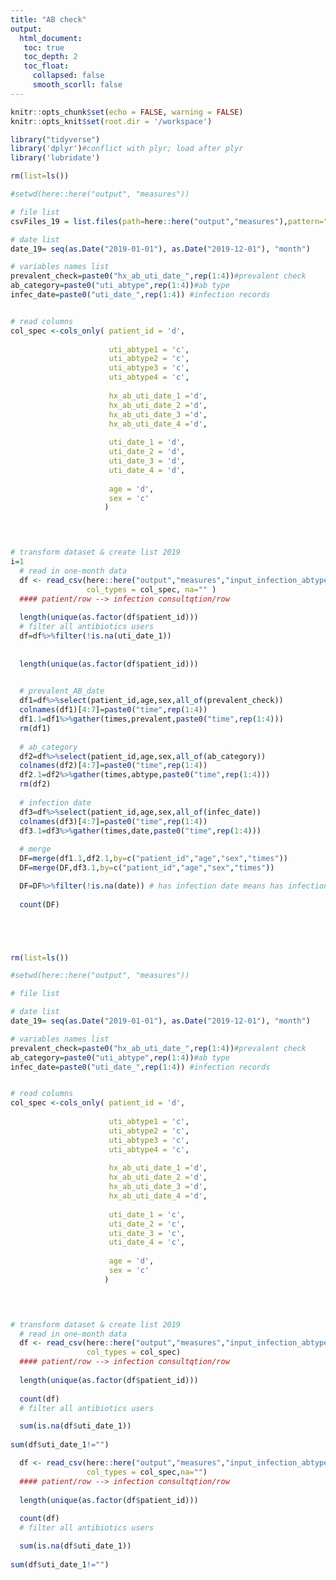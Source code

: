 ```yaml
---
title: "AB check"
output: 
  html_document:
   toc: true
   toc_depth: 2
   toc_float:
     collapsed: false
     smooth_scorll: false
---
```


```r
knitr::opts_chunk$set(echo = FALSE, warning = FALSE)
knitr::opts_knit$set(root.dir = '/workspace')
```

```r
library("tidyverse") 
library('dplyr')#conflict with plyr; load after plyr
library('lubridate')

rm(list=ls())

#setwd(here::here("output", "measures"))

# file list
csvFiles_19 = list.files(path=here::here("output","measures"),pattern="input_infection_abtype_2019", full.names = FALSE)

# date list
date_19= seq(as.Date("2019-01-01"), as.Date("2019-12-01"), "month")

# variables names list
prevalent_check=paste0("hx_ab_uti_date_",rep(1:4))#prevalent check
ab_category=paste0("uti_abtype",rep(1:4))#ab type
infec_date=paste0("uti_date_",rep(1:4)) #infection records


# read columns
col_spec <-cols_only( patient_id = 'd',
                    
                      uti_abtype1 = 'c',
                      uti_abtype2 = 'c',
                      uti_abtype3 = 'c',
                      uti_abtype4 = 'c',
                      
                      hx_ab_uti_date_1 ='d',
                      hx_ab_uti_date_2 ='d',
                      hx_ab_uti_date_3 ='d',
                      hx_ab_uti_date_4 ='d',
                      
                      uti_date_1 = 'd',
                      uti_date_2 = 'd',
                      uti_date_3 = 'd',
                      uti_date_4 = 'd',
                      
                      age = 'd',
                      sex = 'c'
                     )
                    



# transform dataset & create list 2019
i=1
  # read in one-month data
  df <- read_csv(here::here("output","measures","input_infection_abtype_2019-01-01.csv.gz"),
                 col_types = col_spec, na="" )
  #### patient/row --> infection consultqtion/row
  
  length(unique(as.factor(df$patient_id)))
  # filter all antibiotics users
  df=df%>%filter(!is.na(uti_date_1))
  
  
  length(unique(as.factor(df$patient_id)))

  
  # prevalent_AB_date
  df1=df%>%select(patient_id,age,sex,all_of(prevalent_check))
  colnames(df1)[4:7]=paste0("time",rep(1:4))
  df1.1=df1%>%gather(times,prevalent,paste0("time",rep(1:4)))
  rm(df1)
  
  # ab_category 
  df2=df%>%select(patient_id,age,sex,all_of(ab_category))
  colnames(df2)[4:7]=paste0("time",rep(1:4))
  df2.1=df2%>%gather(times,abtype,paste0("time",rep(1:4)))
  rm(df2)
  
  # infection date
  df3=df%>%select(patient_id,age,sex,all_of(infec_date))
  colnames(df3)[4:7]=paste0("time",rep(1:4))
  df3.1=df3%>%gather(times,date,paste0("time",rep(1:4)))
  
  # merge
  DF=merge(df1.1,df2.1,by=c("patient_id","age","sex","times"))
  DF=merge(DF,df3.1,by=c("patient_id","age","sex","times"))

  DF=DF%>%filter(!is.na(date)) # has infection date means has infection
  
  count(DF)






```








```r

rm(list=ls())

#setwd(here::here("output", "measures"))

# file list

# date list
date_19= seq(as.Date("2019-01-01"), as.Date("2019-12-01"), "month")

# variables names list
prevalent_check=paste0("hx_ab_uti_date_",rep(1:4))#prevalent check
ab_category=paste0("uti_abtype",rep(1:4))#ab type
infec_date=paste0("uti_date_",rep(1:4)) #infection records


# read columns
col_spec <-cols_only( patient_id = 'd',
                    
                      uti_abtype1 = 'c',
                      uti_abtype2 = 'c',
                      uti_abtype3 = 'c',
                      uti_abtype4 = 'c',
                      
                      hx_ab_uti_date_1 ='d',
                      hx_ab_uti_date_2 ='d',
                      hx_ab_uti_date_3 ='d',
                      hx_ab_uti_date_4 ='d',
                      
                      uti_date_1 = 'c',
                      uti_date_2 = 'c',
                      uti_date_3 = 'c',
                      uti_date_4 = 'c',
                      
                      age = 'd',
                      sex = 'c'
                     )
                    



# transform dataset & create list 2019
  # read in one-month data
  df <- read_csv(here::here("output","measures","input_infection_abtype_2019-01-01.csv.gz"),
                 col_types = col_spec)
  #### patient/row --> infection consultqtion/row
  
  length(unique(as.factor(df$patient_id)))
  
  count(df)
  # filter all antibiotics users

  sum(is.na(df$uti_date_1))
  
sum(df$uti_date_1!="")

  df <- read_csv(here::here("output","measures","input_infection_abtype_2019-01-01.csv.gz"),
                 col_types = col_spec,na="")
  #### patient/row --> infection consultqtion/row
  
  length(unique(as.factor(df$patient_id)))
  
  count(df)
  # filter all antibiotics users

  sum(is.na(df$uti_date_1))
  
sum(df$uti_date_1!="")
  






```